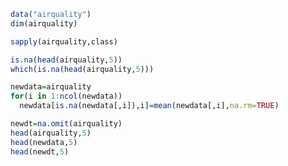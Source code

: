 ```{r}
data("airquality")
dim(airquality)

sapply(airquality,class)

is.na(head(airquality,5))
which(is.na(head(airquality,5)))

newdata=airquality
for(i in 1:ncol(newdata))
  newdata[is.na(newdata[,i]),i]=mean(newdata[,i],na.rm=TRUE)

newdt=na.omit(airquality)
head(airquality,5)
head(newdata,5)
head(newdt,5)
```